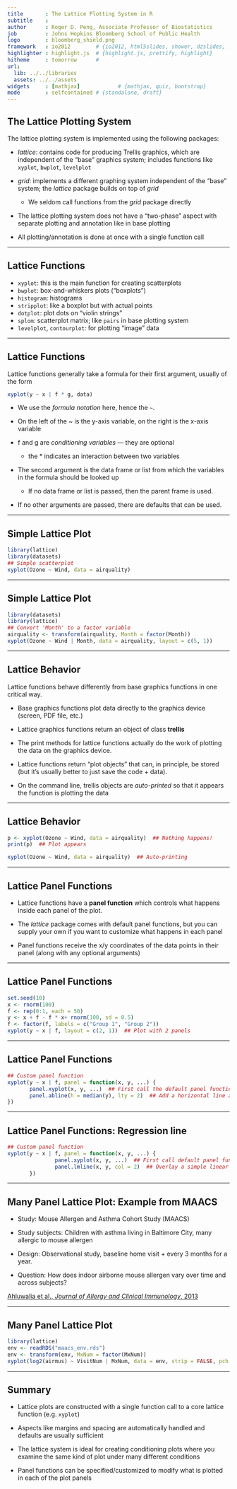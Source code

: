 ```yaml
---
title       : The Lattice Plotting System in R
subtitle    : 
author      : Roger D. Peng, Associate Professor of Biostatistics
job         : Johns Hopkins Bloomberg School of Public Health
logo        : bloomberg_shield.png
framework   : io2012        # {io2012, html5slides, shower, dzslides, ...}
highlighter : highlight.js  # {highlight.js, prettify, highlight}
hitheme     : tomorrow      # 
url:
  lib: ../../libraries
  assets: ../../assets
widgets     : [mathjax]            # {mathjax, quiz, bootstrap}
mode        : selfcontained # {standalone, draft}
---
```


## The Lattice Plotting System

The lattice plotting system is implemented using the following packages:

- *lattice*: contains code for producing Trellis graphics, which are
   independent of the “base” graphics system; includes functions like
   `xyplot`, `bwplot`, `levelplot`

- *grid*: implements a different graphing system independent of the
   “base” system; the *lattice* package builds on top of *grid*
   - We seldom call functions from the *grid* package directly

- The lattice plotting system does not have a "two-phase" aspect with
  separate plotting and annotation like in base plotting

- All plotting/annotation is done at once with a single function call


---

## Lattice Functions

- `xyplot`: this is the main function for creating scatterplots 
- `bwplot`: box-and-whiskers plots (“boxplots”)
- `histogram`: histograms
- `stripplot`: like a boxplot but with actual points 
- `dotplot`: plot dots on "violin strings"
- `splom`: scatterplot matrix; like `pairs` in base plotting system 
- `levelplot`, `contourplot`: for plotting "image" data

---

## Lattice Functions

Lattice functions generally take a formula for their first argument, usually of the form

```r
xyplot(y ~ x | f * g, data)
```

- We use the *formula notation* here, hence the `~`.

- On the left of the ~ is the y-axis variable, on the right is the
  x-axis variable

- f and g are _conditioning variables_ — they are optional
  - the * indicates an interaction between two variables

- The second argument is the data frame or list from which the
  variables in the formula should be looked up

  - If no data frame or list is passed, then the parent frame is used.

- If no other arguments are passed, there are defaults that can be used.

---

## Simple Lattice Plot

```r
library(lattice)
library(datasets)
## Simple scatterplot
xyplot(Ozone ~ Wind, data = airquality)
```

---

## Simple Lattice Plot

```r
library(datasets)
library(lattice)
## Convert 'Month' to a factor variable
airquality <- transform(airquality, Month = factor(Month)) 
xyplot(Ozone ~ Wind | Month, data = airquality, layout = c(5, 1))
```

---

## Lattice Behavior

Lattice functions behave differently from base graphics functions in
one critical way.

- Base graphics functions plot data directly to the graphics device
  (screen, PDF file, etc.)

- Lattice graphics functions return an object of class **trellis**

- The print methods for lattice functions actually do the work of
  plotting the data on the graphics device.

- Lattice functions return "plot objects" that can, in principle, be
  stored (but it’s usually better to just save the code + data).

- On the command line, trellis objects are *auto-printed* so that it
  appears the function is plotting the data

---

## Lattice Behavior

```r
p <- xyplot(Ozone ~ Wind, data = airquality)  ## Nothing happens!
print(p)  ## Plot appears
```
```r
xyplot(Ozone ~ Wind, data = airquality)  ## Auto-printing
```

---

## Lattice Panel Functions

* Lattice functions have a **panel function** which controls what
  happens inside each panel of the plot.

* The *lattice* package comes with default panel functions, but you
  can supply your own if you want to customize what happens in each
  panel

* Panel functions receive the x/y coordinates of the data points
  in their panel (along with any optional arguments)


---

## Lattice Panel Functions

```r
set.seed(10)
x <- rnorm(100)
f <- rep(0:1, each = 50)
y <- x + f - f * x+ rnorm(100, sd = 0.5)
f <- factor(f, labels = c("Group 1", "Group 2"))
xyplot(y ~ x | f, layout = c(2, 1))  ## Plot with 2 panels
```

---

## Lattice Panel Functions

```r
## Custom panel function
xyplot(y ~ x | f, panel = function(x, y, ...) {
       panel.xyplot(x, y, ...)  ## First call the default panel function for 'xyplot'
       panel.abline(h = median(y), lty = 2)  ## Add a horizontal line at the median
})
```

---

## Lattice Panel Functions: Regression line

```r
## Custom panel function
xyplot(y ~ x | f, panel = function(x, y, ...) {
               panel.xyplot(x, y, ...)  ## First call default panel function
               panel.lmline(x, y, col = 2)  ## Overlay a simple linear regression line
       })
```

---

## Many Panel Lattice Plot: Example from MAACS

* Study: Mouse Allergen and Asthma Cohort Study (MAACS)

* Study subjects: Children with asthma living in Baltimore City, many
  allergic to mouse allergen

* Design: Observational study, baseline home visit + every 3 months for a year.

* Question: How does indoor airborne mouse allergen vary over time and
  across subjects?


[Ahluwalia et al., *Journal of Allergy and Clinical Immunology*, 2013](http://www.ncbi.nlm.nih.gov/pubmed/23810154)

---

## Many Panel Lattice Plot

```r
library(lattice)
env <- readRDS("maacs_env.rds")
env <- transform(env, MxNum = factor(MxNum))
xyplot(log2(airmus) ~ VisitNum | MxNum, data = env, strip = FALSE, pch = 20, xlab = "Visit Number", ylab = expression(Log[2] * " Airborne Mouse Allergen"), main = "Mouse Allergen and Asthma Cohort Study (Baltimore City)")
```

---

## Summary

* Lattice plots are constructed with a single function call to a core
  lattice function (e.g. `xyplot`)

* Aspects like margins and spacing are automatically handled and
  defaults are usually sufficient

* The lattice system is ideal for creating conditioning plots where
  you examine the same kind of plot under many different conditions

* Panel functions can be specified/customized to modify what is
  plotted in each of the plot panels

